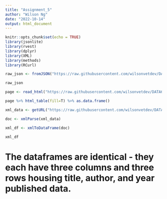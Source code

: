 ```yaml
---
title: "Assignment_5"
author: "Wilson Ng"
date: "2022-10-14"
output: html_document
---
```


```r
knitr::opts_chunk$set(echo = TRUE)
library(jsonlite)
library(rvest)
library(dplyr)
library(XML)
library(methods)
library(RCurl)
```

```r
raw_json <- fromJSON("https://raw.githubusercontent.com/wilsonvetdev/DATA607/main/Assignment1016/books.json")

raw_json
```

```r
page <- read_html("https://raw.githubusercontent.com/wilsonvetdev/DATA607/main/Assignment1016/books.html") 

page %>% html_table(fill=T) %>% as.data.frame()

```

```r
xml_data <- getURL("https://raw.githubusercontent.com/wilsonvetdev/DATA607/main/Assignment1016/books.xml")

doc <- xmlParse(xml_data) 

xml_df <- xmlToDataFrame(doc)

xml_df
```

# The dataframes are identical - they each have three columns and three rows housing title, author, and year published data.



